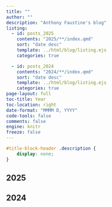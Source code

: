 ```yaml
---
title: ""
author: ""
description: "Anthony Faustine's blog"
listing:
  - id: posts_2025
    contents: "2025/**/index.qmd"
    sort: "date desc"
    template: ../html/blog/listing.ejs
    categories: true

  - id: posts_2024
    contents: "2024/**/index.qmd"
    sort: "date desc"
    template: ../html/blog/listing.ejs
    categories: true
page-layout: full
toc-title: Year
toc-location: right
date-format: "MMMM D, YYYY"
code-tools: false
comments: false
engine: knitr
freeze: false
---
```


```css
#title-block-header .description {
    display: none;
}
```

## 2025

:::{#posts_2025}
:::

## 2024

:::{#posts_2024}
:::

